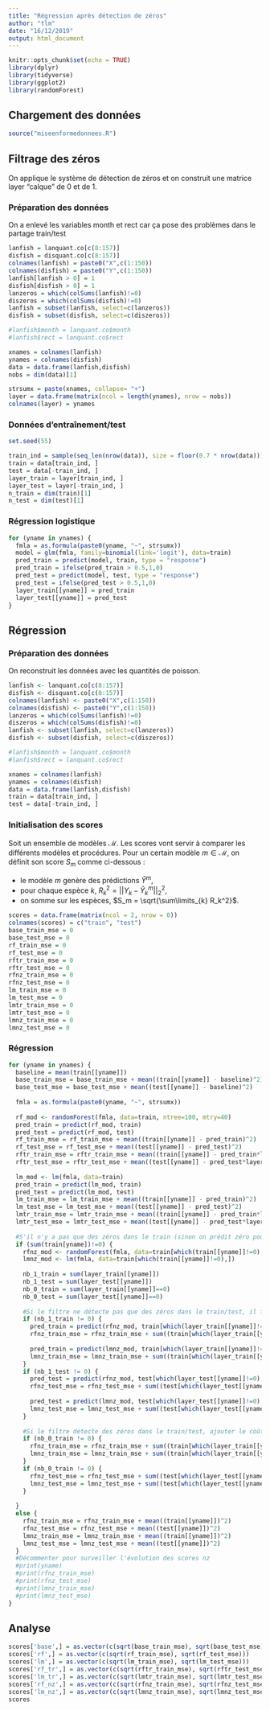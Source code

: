 ```yaml
---
title: "Régression après détection de zéros"
author: "tlm"
date: "16/12/2019"
output: html_document
---
```


```r
knitr::opts_chunk$set(echo = TRUE)
library(dplyr)
library(tidyverse)
library(ggplot2)
library(randomForest)
```

## Chargement des données
```r
source("miseenformedonnees.R")
```

## Filtrage des zéros

On applique le système de détection de zéros et on construit une matrice layer "calque" de 0 et de 1.

### Préparation des données
On a enlevé les variables month et rect car ça pose des problèmes dans le partage train/test
```r
lanfish = lanquant.co[c(8:157)]
disfish = disquant.co[c(8:157)]
colnames(lanfish) = paste0("X",c(1:150))
colnames(disfish) = paste0("Y",c(1:150))
lanfish[lanfish > 0] = 1
disfish[disfish > 0] = 1
lanzeros = which(colSums(lanfish)!=0)
diszeros = which(colSums(disfish)!=0)
lanfish = subset(lanfish, select=c(lanzeros))
disfish = subset(disfish, select=c(diszeros))

#lanfish$month = lanquant.co$month
#lanfish$rect = lanquant.co$rect

xnames = colnames(lanfish)
ynames = colnames(disfish)
data = data.frame(lanfish,disfish)
nobs = dim(data)[1]

strsumx = paste(xnames, collapse= "+")
layer = data.frame(matrix(ncol = length(ynames), nrow = nobs))
colnames(layer) = ynames
```

### Données d'entraînement/test
```r
set.seed(55)

train_ind = sample(seq_len(nrow(data)), size = floor(0.7 * nrow(data)))
train = data[train_ind, ]
test = data[-train_ind, ]
layer_train = layer[train_ind, ]
layer_test = layer[-train_ind, ]
n_train = dim(train)[1]
n_test = dim(test)[1]
```

### Régression logistique
```r
for (yname in ynames) {
  fmla = as.formula(paste0(yname, "~", strsumx))
  model = glm(fmla, family=binomial(link='logit'), data=train)
  pred_train = predict(model, train, type = "response")
  pred_train = ifelse(pred_train > 0.5,1,0)
  pred_test = predict(model, test, type = "response")
  pred_test = ifelse(pred_test > 0.5,1,0)
  layer_train[[yname]] = pred_train
  layer_test[[yname]] = pred_test
}
```

## Régression

### Préparation des données
On reconstruit les données avec les quantités de poisson.
```r
lanfish <- lanquant.co[c(8:157)]
disfish <- disquant.co[c(8:157)]
colnames(lanfish) <- paste0("X",c(1:150))
colnames(disfish) <- paste0("Y",c(1:150))
lanzeros = which(colSums(lanfish)!=0)
diszeros = which(colSums(disfish)!=0)
lanfish <- subset(lanfish, select=c(lanzeros))
disfish <- subset(disfish, select=c(diszeros))

#lanfish$month = lanquant.co$month
#lanfish$rect = lanquant.co$rect

xnames = colnames(lanfish)
ynames = colnames(disfish)
data = data.frame(lanfish,disfish)
train = data[train_ind, ]
test = data[-train_ind, ]

```

### Initialisation des scores
Soit un ensemble de modèles $\mathcal{M}$. Les scores vont servir à comparer les différents modèles et procédures. Pour un certain modèle $m \in \mathcal{M}$, on définit son score $S_m$ comme ci-dessous :

- le modèle $m$ genère des prédictions $\hat{Y}^m$,
- pour chaque espèce $k$, $R_k^2 = \lvert\lvert Y_k - \hat{Y}^m_k\rvert\rvert_2^2$,
- on somme sur les espèces, $S_m = \sqrt{\sum\limits_{k} R_k^2}$.

```r
scores = data.frame(matrix(ncol = 2, nrow = 0))
colnames(scores) = c("train", "test")
base_train_mse = 0
base_test_mse = 0
rf_train_mse = 0
rf_test_mse = 0
rftr_train_mse = 0
rftr_test_mse = 0
rfnz_train_mse = 0
rfnz_test_mse = 0
lm_train_mse = 0
lm_test_mse = 0
lmtr_train_mse = 0
lmtr_test_mse = 0
lmnz_train_mse = 0
lmnz_test_mse = 0
```

### Régression
```r
for (yname in ynames) {
  baseline = mean(train[[yname]])
  base_train_mse = base_train_mse + mean((train[[yname]] - baseline)^2)
  base_test_mse = base_test_mse + mean((test[[yname]] - baseline)^2)
  
  fmla = as.formula(paste0(yname, "~", strsumx))
  
  rf_mod <- randomForest(fmla, data=train, ntree=100, mtry=40)
  pred_train = predict(rf_mod, train)
  pred_test = predict(rf_mod, test)
  rf_train_mse = rf_train_mse + mean((train[[yname]] - pred_train)^2)
  rf_test_mse = rf_test_mse + mean((test[[yname]] - pred_test)^2)
  rftr_train_mse = rftr_train_mse + mean((train[[yname]] - pred_train*layer_train[[yname]])^2)
  rftr_test_mse = rftr_test_mse + mean((test[[yname]] - pred_test*layer_test[[yname]])^2)
  
  lm_mod <- lm(fmla, data=train)
  pred_train = predict(lm_mod, train)
  pred_test = predict(lm_mod, test)
  lm_train_mse = lm_train_mse + mean((train[[yname]] - pred_train)^2)
  lm_test_mse = lm_test_mse + mean((test[[yname]] - pred_test)^2)
  lmtr_train_mse = lmtr_train_mse + mean((train[[yname]] - pred_train*layer_train[[yname]])^2)
  lmtr_test_mse = lmtr_test_mse + mean((test[[yname]] - pred_test*layer_test[[yname]])^2)
  
  #S'il n'y a pas que des zéros dans le train (sinon on prédit zéro pour tout le vecteur -> prendre le coût du vecteur)
  if (sum(train[yname])!=0) {
    rfnz_mod <- randomForest(fmla, data=train[which(train[[yname]]!=0),], ntree=100, mtry=40)
    lmnz_mod <- lm(fmla, data=train[which(train[[yname]]!=0),])
    
    nb_1_train = sum(layer_train[[yname]])
    nb_1_test = sum(layer_test[[yname]])
    nb_0_train = sum(layer_train[[yname]]==0)
    nb_0_test = sum(layer_test[[yname]]==0)
    
    #Si le filtre ne détecte pas que des zéros dans le train/test, il faut faire des prédictions
    if (nb_1_train != 0) {
      pred_train = predict(rfnz_mod, train[which(layer_train[[yname]]!=0),])
      rfnz_train_mse = rfnz_train_mse + sum((train[which(layer_train[[yname]]!=0),][[yname]] - pred_train)^2)/n_train
      
      pred_train = predict(lmnz_mod, train[which(layer_train[[yname]]!=0),])
      lmnz_train_mse = lmnz_train_mse + sum((train[which(layer_train[[yname]]!=0),][[yname]] - pred_train)^2)/n_train
    }
    if (nb_1_test != 0) {
      pred_test = predict(rfnz_mod, test[which(layer_test[[yname]]!=0),])
      rfnz_test_mse = rfnz_test_mse + sum((test[which(layer_test[[yname]]!=0),][[yname]] - pred_test)^2)/n_test
    
      pred_test = predict(lmnz_mod, test[which(layer_test[[yname]]!=0),])
      lmnz_test_mse = lmnz_test_mse + sum((test[which(layer_test[[yname]]!=0),][[yname]] - pred_test)^2)/n_test
    }
    
    #Si le filtre détecte des zéros dans le train/test, ajouter le coût des faux zéros
    if (nb_0_train != 0) {
      rfnz_train_mse = rfnz_train_mse + sum((train[which(layer_train[[yname]]==0),][[yname]])^2)/n_train
      lmnz_train_mse = lmnz_train_mse + sum((train[which(layer_train[[yname]]==0),][[yname]])^2)/n_train
    }
    if (nb_0_train != 0) {
      rfnz_test_mse = rfnz_test_mse + sum((test[which(layer_test[[yname]]==0),][[yname]])^2)/n_test
      lmnz_test_mse = lmnz_test_mse + sum((test[which(layer_test[[yname]]==0),][[yname]])^2)/n_test
    } 
    
  } 
  else {
    rfnz_train_mse = rfnz_train_mse + mean((train[[yname]])^2)
    rfnz_test_mse = rfnz_test_mse + mean((test[[yname]])^2)
    lmnz_train_mse = lmnz_train_mse + mean((train[[yname]])^2)
    lmnz_test_mse = lmnz_test_mse + mean((test[[yname]])^2)
  }
  #Décommenter pour surveiller l'évolution des scores nz
  #print(yname)
  #print(rfnz_train_mse)
  #print(rfnz_test_mse)
  #print(lmnz_train_mse)
  #print(lmnz_test_mse)
}
```

## Analyse
```r
scores['base',] = as.vector(c(sqrt(base_train_mse), sqrt(base_test_mse)))
scores['rf',] = as.vector(c(sqrt(rf_train_mse), sqrt(rf_test_mse)))
scores['lm',] = as.vector(c(sqrt(lm_train_mse), sqrt(lm_test_mse)))
scores['rf_tr',] = as.vector(c(sqrt(rftr_train_mse), sqrt(rftr_test_mse)))
scores['lm_tr',] = as.vector(c(sqrt(lmtr_train_mse), sqrt(lmtr_test_mse)))
scores['rf_nz',] = as.vector(c(sqrt(rfnz_train_mse), sqrt(rfnz_test_mse)))
scores['lm_nz',] = as.vector(c(sqrt(lmnz_train_mse), sqrt(lmnz_test_mse)))
scores
```
